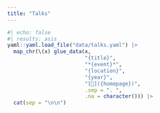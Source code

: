 ```yaml
---
title: "Talks"
---
```


```r
#| echo: false
#| results: asis
yaml::yaml.load_file("data/talks.yaml") |>
  map_chr(\(x) glue_data(x,
                         "{title}",
                         "*{event}*",
                         "{location}",
                         "{year}",
                         "[📄]({homepage})",
                         .sep = ". ",
                         .na = character())) |>
  cat(sep = "\n\n")
```

